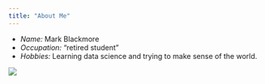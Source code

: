 ```yaml
---
title: "About Me"
---
```


- _Name:_ Mark Blackmore
- _Occupation:_ "retired student"
- _Hobbies:_ Learning data science and trying to make sense of the world.

![](figs/mark_profile.jpg)

